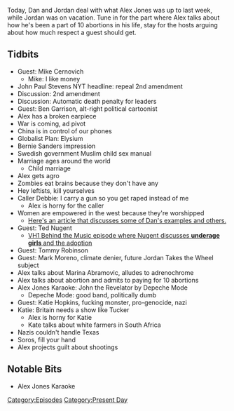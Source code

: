 {{DEFAULTSORT:
    #_EPISODE_0144:March 25-31, Part 2
}}{{Episode
    | title             = March 25-31, Part 2
    | caption           = [https://knowledgefight.libsyn.com/knowledge-fight-mar-25-31-part-2 Listen to this episode on Libsyn]
    | episodeNumber     = 144
    | length            = 02:14:32
    | airDate           = April 2, 2018
    | coverageStartDate = March 25, 2018
    | coverageEndDate   = March 31, 2018
    | episodeType       = [[:Category:Present Day|Present Day]]
    | appearance        = [[Mike Cernovich]], [[John Paul Stevens]], [[Ben Garrison]], [[Ted Nugent]], [[Tommy Robinson]], [[Mark Moreno]], [[Marina Abramovic]], [[Katie Hopkins]], [[George Soros]]
    | previousEpisode   = [[143: March 25-31 Part 1]]
    | nextEpisode       = [[145: April 2, 2018]]
}}

{{Stub}}

Today, Dan and Jordan deal with what Alex Jones was up to last week, while Jordan was on vacation. Tune in for the part where Alex talks about how he's been a part of 10 abortions in his life, stay for the hosts arguing about how much respect a guest should get.

==Tidbits==

*Guest: Mike Cernovich
**Mike: I like money
*John Paul Stevens NYT headline: repeal 2nd amendment
*Discussion: 2nd amendment
*Discussion: Automatic death penalty for leaders
*Guest: Ben Garrison, alt-right political cartoonist
*Alex has a broken earpiece
*War is coming, ad pivot
*China is in control of our phones
*Globalist Plan: Elysium
*Bernie Sanders impression
*Swedish government Muslim child sex manual
*Marriage ages around the world
**Child marriage
*Alex gets agro
*Zombies eat brains because they don't have any
*Hey leftists, kill yourselves
*Caller Debbie: I carry a gun so you get raped instead of me
**Alex is horny for the caller
*Women are empowered in the west because they're worshipped
**[https://www.usatoday.com/story/news/factcheck/2020/10/28/fact-check-9-things-women-couldnt-do-1971-mostly-right/3677101001/ Here's an article that discusses some of Dan's examples and others.] 
*Guest: Ted Nugent
**[https://youtu.be/orz0zxH72K4 VH1 Behind the Music episode where Nugent discusses '''underage girls''' and the adoption]
*Guest: Tommy Robinson
*Guest: Mark Moreno, climate denier, future Jordan Takes the Wheel subject
*Alex talks about Marina Abramovic, alludes to adrenochrome
*Alex talks about abortion and admits to paying for 10 abortions
*Alex Jones Karaoke: John the Revelator by Depeche Mode
**Depeche Mode: good band, politically dumb
*Guest: Katie Hopkins, fucking monster, pro-genocide, nazi
*Katie: Britain needs a show like Tucker
**Alex is horny for Katie
**Kate talks about white farmers in South Africa
*Nazis couldn't handle Texas
*Soros, fill your hand
*Alex projects guilt about shootings

==Notable Bits==

*Alex Jones Karaoke

[[Category:Episodes]]
[[Category:Present Day]]
